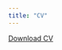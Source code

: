 ```yaml
---
title: "CV"
---
```


<a href="pdfs/Adam C Smith CV 2021.pdf#" class="download" title="Download CV as PDF">Download CV</a>			

